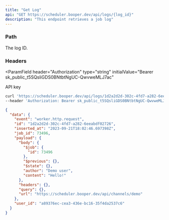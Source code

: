 ```yaml
---
title: "Get Log"
api: "GET https://scheduler.booper.dev/api/logs/{log_id}"
description: "This endpoint retrieves a job log"
---
```


### Path

<ParamField path="log_id" type="string" required>
  The log ID.
</ParamField>

### Headers

<ParamField
  header="Authorization"
  type="string"
  initialValue="Bearer sk_public_t5SQsliGDS0BNtbtNgUC-QwvweMLJ7ac"
>
  API key
</ParamField>

<RequestExample>

```bash Example Request
curl 'https://scheduler.booper.dev/api/logs/1d2a2d2d-302c-4fd7-a282-6eeabdf02726' \
--header 'Authorization: Bearer sk_public_t5SQsliGDS0BNtbtNgUC-QwvweMLJ7ac'
```

</RequestExample>

<ResponseExample>

```json Response
{
  "data": {
    "event": "worker.http.request",
    "id": "1d2a2d2d-302c-4fd7-a282-6eeabdf02726",
    "inserted_at": "2023-09-21T18:02:46.697398Z",
    "job_id": 73496,
    "payload": {
      "body": {
        "$job": {
          "id": 73496
        },
        "$previous": {},
        "$state": {},
        "author": "Demo user",
        "content": "Hello!"
      },
      "headers": {},
      "query": {},
      "url": "https://scheduler.booper.dev/api/channels/demo"
    },
    "user_id": "a89376ec-cea3-436e-bc16-35f4da2537c6"
  }
}
```

</ResponseExample>
